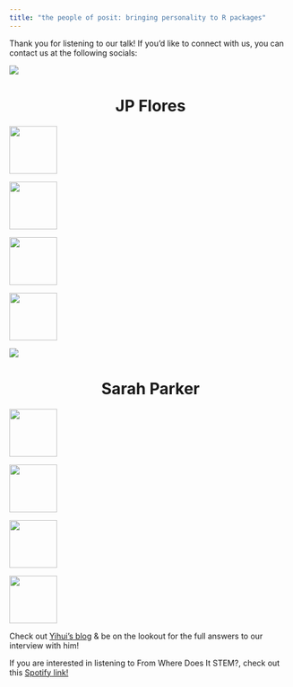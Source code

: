 ```yaml
---
title: "the people of posit: bringing personality to R packages"
---
```


Thank you for listening to our talk! If you'd like to connect with us, you can contact us at the following socials:

![](images/JP.png){fig-alt="JP Flores"}

::: {#name .h5 style="text-align: center"}
# **JP Flores**
:::

::: {#fig-jp-socials layout-ncol="5" style="fig-align:center"}
[![](images/email.png){width="85"}](mailto:jpflores013@gmail.com)

[![](images/github.png){fig-alt="JP's GitHub" width="85"}](https://github.com/jpflores-13)

[![](images/linkedin.png){fig-alt="JP's LinkedIn" width="85"}](https://www.linkedin.com/in/john-patrick-flores/)

[![](images/twitter.png){fig-alt="JP's twitter" width="85"}](https://twitter.com/jpflores_31)
:::

![](images/Sarah.png)

::: {#name2 .h5 style="text-align: center"}
# **Sarah Parker**
:::

::: {#fig-sarah-socials layout-ncol="5" style="fig-align:center"}
[![](images/email.png){width="85"}](mailto:smp3800@gmail.com)

[![](images/github.png){fig-alt="Sarah's GitHub" width="85"}](https://github.com/sarmapar)

[![](images/linkedin.png){fig-alt="JP's LinkedIn" width="85"}](https://www.linkedin.com/in/sarahmaeparker/)

[![](images/twitter.png){fig-alt="JP's twitter" width="85"}](https://twitter.com/sarahinsilico)
:::

Check out [Yihui's blog](https://yihui.org/en/) & be on the lookout for the full answers to our interview with him!

If you are interested in listening to From Where Does It STEM?, check out this [Spotify link!](https://open.spotify.com/show/1KLdFOVbk70n2qAz6zcdv2?si=27bd92997a174b3e)
